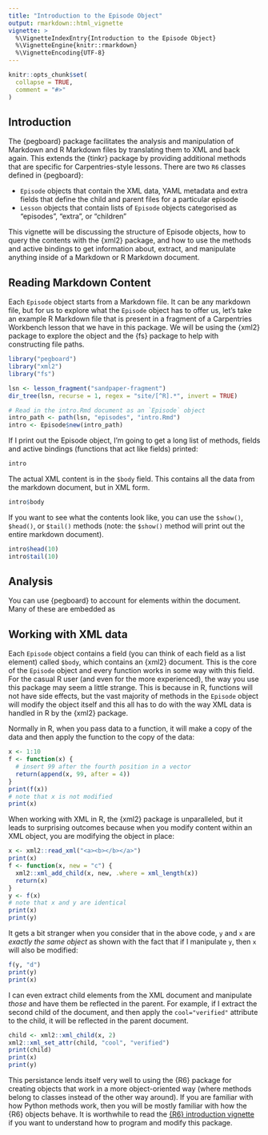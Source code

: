 ```yaml
---
title: "Introduction to the Episode Object"
output: rmarkdown::html_vignette
vignette: >
  %\VignetteIndexEntry{Introduction to the Episode Object}
  %\VignetteEngine{knitr::rmarkdown}
  %\VignetteEncoding{UTF-8}
---
```


```r
knitr::opts_chunk$set(
  collapse = TRUE,
  comment = "#>"
)
```

## Introduction

The {pegboard} package facilitates the analysis and manipulation of Markdown and
R Markdown files by translating them to XML and back again. This extends the
{tinkr} package by providing additional methods that are specific for 
Carpentries-style lessons. There are two `R6` classes defined in {pegboard}:

 - `Episode` objects that contain the XML data, YAML metadata and extra fields
   that define the child and parent files for a particular episode
 - `Lesson` objects that contain lists of `Episode` objects categorised as 
   "episodes", "extra", or "children"

This vignette will be discussing the structure of Episode objects, how to 
query the contents with the {xml2} package, and how to use the methods and 
active bindings to get information about, extract, and manipulate anything
inside of a Markdown or R Markdown document.


## Reading Markdown Content

Each `Episode` object starts from a Markdown file. It can be any markdown file,
but for us to explore what the `Episode` object has to offer us, let's take an
example R Markdown file that is present in a fragment of a Carpentries Workbench
lesson that we have in this package. We will be using the {xml2} package to 
explore the object and the {fs} package to help with constructing file paths.

```r
library("pegboard")
library("xml2")
library("fs")
```


```r
lsn <- lesson_fragment("sandpaper-fragment")
dir_tree(lsn, recurse = 1, regex = "site/[^R].*", invert = TRUE)

# Read in the intro.Rmd document as an `Episode` object
intro_path <- path(lsn, "episodes", "intro.Rmd")
intro <- Episode$new(intro_path)
```

If I print out the Episode object, I'm going to get a long list of methods,
fields and active bindings (functions that act like fields) printed:

```r
intro
```

The actual XML content is in the `$body` field. This contains all the data from
the markdown document, but in XML form. 

```r
intro$body
```

If you want to see what the contents look like, you can use the `$show()`,
`$head()`, or `$tail()` methods (note: the `$show()` method will print out the
entire markdown document).

```r
intro$head(10)
intro$tail(10)
```

## Analysis

You can use {pegboard} to account for elements within the document. Many of
these are embedded as 

## Working with XML data

Each `Episode` object contains a field (you can think of each field as a list 
element) called `$body`, which contains an {xml2} document. This is the core of
the `Episode` object and every function works in some way with this field. For
the casual R user (and even for the more experienced), the way you use this
package may seem a little strange. This is because in R, functions will not
have side effects, but the vast majority of methods in the `Episode` object will
modify the object itself and this all has to do with the way XML data is handled
in R by the {xml2} package. 

Normally in R, when you pass data to a function, it will make a copy of the
data and then apply the function to the copy of the data:

```r
x <- 1:10
f <- function(x) {
  # insert 99 after the fourth position in a vector
  return(append(x, 99, after = 4))
}
print(f(x))
# note that x is not modified
print(x)
```

When working with XML in R, the {xml2} package is unparalleled, but it leads to
surprising outcomes because when you modify content within an XML object, you
are modifying the object in place:

```r
x <- xml2::read_xml("<a><b></b></a>")
print(x)
f <- function(x, new = "c") {
  xml2::xml_add_child(x, new, .where = xml_length(x))
  return(x)
}
y <- f(x)
# note that x and y are identical
print(x)
print(y)
```

It gets a bit stranger when you consider that in the above code, `y` and `x` are
_exactly the same object_ as shown with the fact that if I manipulate `y`, then 
`x` will also be modified:

```r
f(y, "d")
print(y)
print(x)
```

I can even extract child elements from the XML document and manipulate _those_
and have them be reflected in the parent. For example, if I extract the second
child of the document, and then apply the `cool="verified"` attribute to the 
child, it will be reflected in the parent document. 

```r
child <- xml2::xml_child(x, 2)
xml2::xml_set_attr(child, "cool", "verified")
print(child)
print(x)
print(y)
```

This persistance lends itself very well to using the {R6} package for creating
objects that work in a more object-oriented way (where methods belong to classes
instead of the other way around). If you are familiar with how Python methods
work, then you will be mostly familiar with how the {R6} objects behave. It is 
worthwhile to read the [{R6} introduction
vignette](https://r6.r-lib.org/articles/Introduction.html) if you want to
understand how to program and modify this package. 

